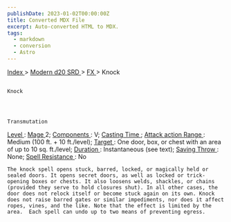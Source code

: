 ```yaml
---
publishDate: 2023-01-02T00:00:00Z
title: Converted MDX File
excerpt: Auto-converted HTML to MDX.
tags:
  - markdown
  - conversion
  - Astro
---
```







[
      Index
     ](-index)
     >
     [
      Modern d20 SRD
     ](modern-d20-srd-index)
     >
     [
      FX
     ](modern-d20-srd-fx-index)
     > Knock
    




## 
    Knock
   



    Transmutation
   



[
     Level
    ](modern-d20-srd-fx-level)
    :
    [
     Mage
    ](modern-d20-srd-classes-advanced-mage)
    2;
    [
     Components
    ](modern-d20-srd-fx-components)
    : V;
    [
     Casting Time
    ](modern-d20-srd-fx-casting-time)
    ;
    [
     Attack action
    ](modern-d20-srd-combat-attack-actions)
[
     Range
    ](modern-d20-srd-fx-range)
    : Medium (100 ft. + 10 ft./level);
    [
     Target
    ](modern-d20-srd-fx-target)
    : One door, box, or chest with an area of up to 10 sq. ft./level;
    [
     Duration
    ](modern-d20-srd-fx-duration)
    :  Instantaneous (see text);
    [
     Saving Throw
    ](modern-d20-srd-basics-saving-throws)
    : None;
    [
     Spell Resistance
    ](modern-d20-srd-special-abilities-spell-resistance)
    : No
   



    The knock spell opens stuck, barred, locked, or magically held or sealed doors. It opens secret doors, as well as locked or trick-opening boxes or chests. It also loosens welds, shackles, or chains (provided they serve to hold closures shut). In all other cases, the door does not relock itself or become stuck again on its own. Knock does not raise barred gates or similar impediments, nor does it affect ropes, vines, and the like. Note that the effect is limited by the area.  Each spell can undo up to two means of preventing egress.
   





